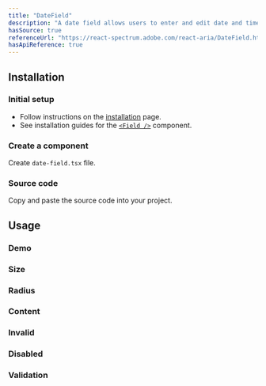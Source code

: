 ```yaml
---
title: "DateField"
description: "A date field allows users to enter and edit date and time values using a keyboard. Each part of a date value is displayed in an individually editable segment."
hasSource: true
referenceUrl: "https://react-spectrum.adobe.com/react-aria/DateField.html"
hasApiReference: true
---
```


## Installation

<Steps>

### Initial setup

- Follow instructions on the [installation](/docs/overview/installation) page.
- See installation guides for the [`<Field />`](/docs/components/field) component.

### Create a component

Create `date-field.tsx` file.

### Source code

Copy and paste the source code into your project.

</Steps>

## Usage

### Demo

<ComponentPreview slug="dateField/demo" />

### Size

<ComponentPreview slug="dateField/size" />

### Radius

<ComponentPreview slug="dateField/size" />

### Content

<ComponentPreview slug="dateField/content" />

### Invalid

<ComponentPreview slug="dateField/invalid" />

### Disabled

<ComponentPreview slug="dateField/disabled" />

### Validation

<ComponentPreview slug="dateField/validation" />
